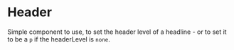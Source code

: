 
# Header

Simple component to use, to set the header level of a headline - or to set it to be a `p` if the headerLevel is `none`.

<Canvas>
  <Story id="layout-components-header--default" />
</Canvas>

